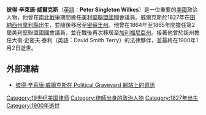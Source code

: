 '''彼得·辛萊唐·威爾克斯'''（[[英語|英語]]：'''Peter Singleton Wilkes'''）是一位重要的[[美國|美國]]政治人物，他曾在[[南北戰爭|南北戰爭]]期間擔任[[美利堅聯盟國|美利堅聯盟國]]國會議員。威爾克斯於1827年在[[田納西州|田納西州]][[摩利縣_(田納西州)|摩利縣]]出生，並隨後移居至[[密蘇里州|密蘇里州]]。他曾在1864年至1865年間擔任第2屆美利堅聯盟國國會議員，並在戰後再次移居至[[加利福尼亞州|加利福尼亞州]]。接著他曾於該州擔任大衛·史密夫·泰利（英語：David Smith Terry）的法律夥伴，並最終在1900年1月2日逝世。

==外部連結==
*[http://politicalgraveyard.com/bio/wilfley-wilkin.html 彼得·辛萊唐·威爾克斯在 Political Graveyard 網站上的資訊] {{Wayback|url=http://politicalgraveyard.com/bio/wilfley-wilkin.html |date=20200130123916 }}
{{美國人物小作品}}
[[Category:19世纪美国律师|Category:19世纪美国律师]]
[[Category:律師出身的政治人物|Category:律師出身的政治人物]]
[[Category:1827年出生|Category:1827年出生]]
[[Category:1900年逝世|Category:1900年逝世]]